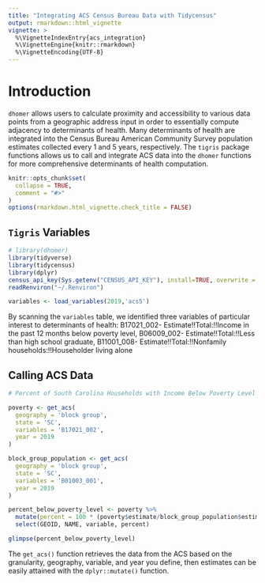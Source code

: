 ```yaml
---
title: "Integrating ACS Census Bureau Data with Tidycensus"
output: rmarkdown::html_vignette
vignette: >
  %\VignetteIndexEntry{acs_integration}
  %\VignetteEngine{knitr::rmarkdown}
  %\VignetteEncoding{UTF-8}
---
```

# Introduction

`dhomer` allows users to calculate proximity and accessibility to various data points from a geographic address input in order to essentially
compute adjacency to determinants of health. Many determinants of health are integrated into the Census Bureau American Community Survey
population estimates collected every 1 and 5 years, respectively. The `tigris` package functions allows us to call and integrate ACS data into the
`dhomer` functions for more comprehensive determinants of health computation.

```r
knitr::opts_chunk$set(
  collapse = TRUE,
  comment = "#>"
)
options(rmarkdown.html_vignette.check_title = FALSE)

```

## `Tigris` Variables

```r
# library(dhomer)
library(tidyverse)
library(tidycensus)
library(dplyr)
census_api_key(Sys.getenv("CENSUS_API_KEY"), install=TRUE, overwrite = TRUE)
readRenviron("~/.Renviron")

variables <- load_variables(2019,'acs5')

```

By scanning the `variables` table, we identified three variables of particular interest to determinants of health: B17021_002- Estimate!!Total:!!Income in the past 12 months below poverty level, B06009_002- Estimate!!Total:!!Less than high school graduate, B11001_008- Estimate!!Total:!!Nonfamily households:!!Householder living alone

## Calling ACS Data

```r

# Percent of South Carolina Households with Income Below Poverty Level in the Past 12 Months

poverty <- get_acs(
  geography = 'block group',
  state = 'SC',
  variables = 'B17021_002',
  year = 2019
)

block_group_population <- get_acs(
  geography = 'block group',
  state = 'SC',
  variables = 'B01003_001',
  year = 2019
)

percent_below_poverty_level <- poverty %>%
  mutate(percent = 100 * (poverty$estimate/block_group_population$estimate)) %>%
  select(GEOID, NAME, variable, percent)

glimpse(percent_below_poverty_level)
```

The `get_acs()` function retrieves the data from the ACS based on the granularity, geography, variable, and year you define, then estimates can be easily attained with the `dplyr::mutate()` function.
